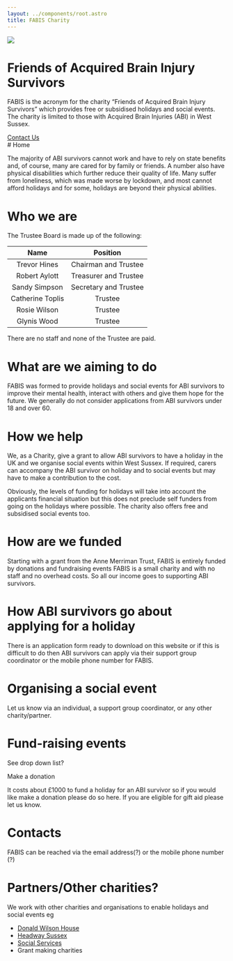 ```yaml
---
layout: ../components/root.astro
title: FABIS Charity
---
```



<div class="hero h-5/6 mb-16 max-w-4xl mx-auto">
  <div class="hero-content flex-col md:flex-row gap-14">
    <img src={logo} class="max-w-[15rem] md:max-w-xs rounded-full shadow-2xl" />
    <div>
      <h1 class="text-5xl font-bold">Friends of Acquired Brain Injury Survivors</h1>
      <p class="py-6">FABIS is the acronym for the charity “Friends of Acquired Brain Injury Survivors” which provides free or subsidised holidays and social events. The charity is limited to those with Acquired Brain Injuries (ABI) in West Sussex.</p>
      <a href='/contact-us' class="btn btn-primary">Contact Us</a>
    </div>
  </div>
</div>

<div class='max-w-[75ch] prose prose-h1:scroll-mt-16 prose-h1:text-3xl mx-auto px-8 prose-table:table prose-table:-z-1 prose-table:shadow-2xl text-base-content mb-14'>
# Home



The majority of ABI survivors cannot work and have to rely on state benefits and, of course, many are cared for by family or friends. A number also have physical disabilities which further reduce their quality of life. Many suffer from loneliness, which was made worse by lockdown, and most cannot afford holidays and for some, holidays are beyond their physical abilities.

# Who we are


The Trustee Board is made up of the following:

|      Name        |         Position      |
| :--------------: | :-------------------: |
| Trevor Hines     | Chairman and Trustee  |
| Robert Aylott    | Treasurer and Trustee |
| Sandy Simpson    | Secretary and Trustee |
| Catherine Toplis |        Trustee        |
| Rosie Wilson     |        Trustee        |
| Glynis Wood      |        Trustee        |

There are no staff and none of the Trustee are paid.

# What are we aiming to do

FABIS was formed to provide holidays and social events for ABI survivors to improve their mental health, interact with others and give them hope for the future. We generally do not consider applications from ABI survivors under 18 and over 60.

# How we help

We, as a Charity, give a grant to allow ABI survivors to have a holiday in the UK and we organise social events within West Sussex. If required, carers can accompany the ABI survivor on holiday and to social events but may have to make a contribution to the cost.

Obviously, the levels of funding for holidays will take into account the applicants financial situation but this does not preclude self funders from going on the holidays where possible. The charity also offers free and subsidised social events too.

# How are we funded

Starting with a grant from the Anne Merriman Trust, FABIS is entirely funded by donations and fundraising events FABIS is a small charity and with no staff and no overhead costs. So all our income goes to supporting ABI survivors.

# How ABI survivors go about applying for a holiday

There is an application form ready to download on this website or if this is difficult to do then ABI survivors can apply via their support group coordinator or the mobile phone number for FABIS.

# Organising a social event

Let us know via an individual, a support group coordinator, or any other charity/partner.

# Fund-raising events

See drop down list?

Make a donation

It costs about £1000 to fund a holiday for an ABI survivor so if you would like make a donation please do so here. If you are eligible for gift aid please let us know.

# Contacts

FABIS can be reached via the email address(?) or the mobile phone number (?)

# Partners/Other charities?

We work with other charities and organisations to enable holidays and social events eg

-   [Donald Wilson House](https://www.bsuh.nhs.uk/stn/services/donald-wilson-house-rehabilitation-centre/)
-   [Headway Sussex](https://headwaysussex.org.uk/)
-   [Social Services](https://www.nhs.uk/conditions/social-care-and-support-guide/)
-   Grant making charities

</div>
